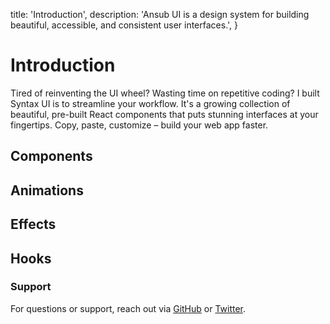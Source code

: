 
  title: 'Introduction',
  description:
    'Ansub UI is a design system for building beautiful, accessible, and consistent user interfaces.',
}

# Introduction

Tired of reinventing the UI wheel? Wasting time on repetitive coding? I built Syntax UI is to streamline your workflow. It's a growing collection of beautiful, pre-built React components that puts stunning interfaces at your fingertips. Copy, paste, customize – build your web app faster.

## Components

<ComponentCards />

## Animations

<AnimationCards />

## Effects

<EffectCards />

## Hooks

<HooksCards />

### Support

For questions or support, reach out via [GitHub](https://github.com/ansub/syntaxUI) or [Twitter](https://twitter.com/justansub).
